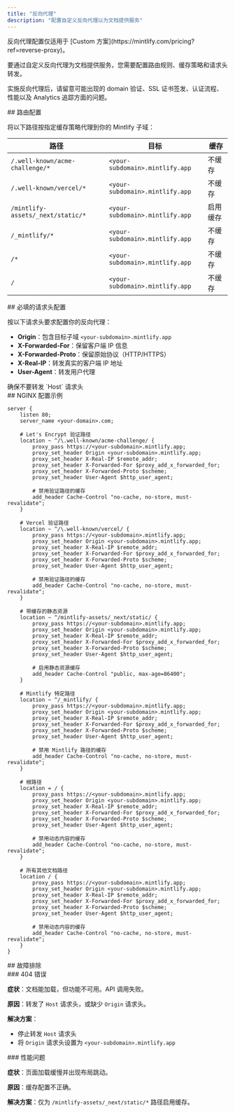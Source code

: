 ```yaml
---
title: "反向代理"
description: "配置自定义反向代理以为文档提供服务"
---
```


<Note>
  反向代理配置仅适用于 [Custom 方案](https://mintlify.com/pricing?ref=reverse-proxy)。
</Note>

要通过自定义反向代理为文档提供服务，您需要配置路由规则、缓存策略和请求头转发。

实施反向代理后，请留意可能出现的 domain 验证、SSL 证书签发、认证流程、性能以及 Analytics 追踪方面的问题。

<div id="routing-configuration">
  ## 路由配置
</div>

将以下路径按指定缓存策略代理到你的 Mintlify 子域：

| 路径 | 目标 | 缓存 |
|------|-------------|---------|
| `/.well-known/acme-challenge/*` | `<your-subdomain>.mintlify.app` | 不缓存 |
| `/.well-known/vercel/*` | `<your-subdomain>.mintlify.app` | 不缓存 |
| `/mintlify-assets/_next/static/*` | `<your-subdomain>.mintlify.app` | 启用缓存 |
| `/_mintlify/*` | `<your-subdomain>.mintlify.app` | 不缓存 |
| `/*` | `<your-subdomain>.mintlify.app` | 不缓存 |
| `/` | `<your-subdomain>.mintlify.app` | 不缓存 |

<div id="required-header-configuration">
  ## 必填的请求头配置
</div>

按以下请求头要求配置你的反向代理：

- **Origin**：包含目标子域 `<your-subdomain>.mintlify.app`
- **X-Forwarded-For**：保留客户端 IP 信息
- **X-Forwarded-Proto**：保留原始协议（HTTP/HTTPS）
- **X-Real-IP**：转发真实的客户端 IP 地址
- **User-Agent**：转发用户代理

<Warning>
  确保不要转发 `Host` 请求头
</Warning>

<div id="example-nginx-configuration">
  ## NGINX 配置示例
</div>

```nginx
server {
    listen 80;
    server_name <your-domain>.com;

    # Let's Encrypt 验证路径
    location ~ ^/\.well-known/acme-challenge/ {
        proxy_pass https://<your-subdomain>.mintlify.app;
        proxy_set_header Origin <your-subdomain>.mintlify.app;
        proxy_set_header X-Real-IP $remote_addr;
        proxy_set_header X-Forwarded-For $proxy_add_x_forwarded_for;
        proxy_set_header X-Forwarded-Proto $scheme;
        proxy_set_header User-Agent $http_user_agent;

        # 禁用验证路径的缓存
        add_header Cache-Control "no-cache, no-store, must-revalidate";
    }

    # Vercel 验证路径
    location ~ ^/\.well-known/vercel/ {
        proxy_pass https://<your-subdomain>.mintlify.app;
        proxy_set_header Origin <your-subdomain>.mintlify.app;
        proxy_set_header X-Real-IP $remote_addr;
        proxy_set_header X-Forwarded-For $proxy_add_x_forwarded_for;
        proxy_set_header X-Forwarded-Proto $scheme;
        proxy_set_header User-Agent $http_user_agent;

        # 禁用验证路径的缓存
        add_header Cache-Control "no-cache, no-store, must-revalidate";
    }

    # 带缓存的静态资源
    location ~ ^/mintlify-assets/_next/static/ {
        proxy_pass https://<your-subdomain>.mintlify.app;
        proxy_set_header Origin <your-subdomain>.mintlify.app;
        proxy_set_header X-Real-IP $remote_addr;
        proxy_set_header X-Forwarded-For $proxy_add_x_forwarded_for;
        proxy_set_header X-Forwarded-Proto $scheme;
        proxy_set_header User-Agent $http_user_agent;

        # 启用静态资源缓存
        add_header Cache-Control "public, max-age=86400";
    }

    # Mintlify 特定路径
    location ~ ^/_mintlify/ {
        proxy_pass https://<your-subdomain>.mintlify.app;
        proxy_set_header Origin <your-subdomain>.mintlify.app;
        proxy_set_header X-Real-IP $remote_addr;
        proxy_set_header X-Forwarded-For $proxy_add_x_forwarded_for;
        proxy_set_header X-Forwarded-Proto $scheme;
        proxy_set_header User-Agent $http_user_agent;

        # 禁用 Mintlify 路径的缓存
        add_header Cache-Control "no-cache, no-store, must-revalidate";
    }

    # 根路径
    location = / {
        proxy_pass https://<your-subdomain>.mintlify.app;
        proxy_set_header Origin <your-subdomain>.mintlify.app;
        proxy_set_header X-Real-IP $remote_addr;
        proxy_set_header X-Forwarded-For $proxy_add_x_forwarded_for;
        proxy_set_header X-Forwarded-Proto $scheme;
        proxy_set_header User-Agent $http_user_agent;

        # 禁用动态内容的缓存
        add_header Cache-Control "no-cache, no-store, must-revalidate";
    }

    # 所有其他文档路径
    location / {
        proxy_pass https://<your-subdomain>.mintlify.app;
        proxy_set_header Origin <your-subdomain>.mintlify.app;
        proxy_set_header X-Real-IP $remote_addr;
        proxy_set_header X-Forwarded-For $proxy_add_x_forwarded_for;
        proxy_set_header X-Forwarded-Proto $scheme;
        proxy_set_header User-Agent $http_user_agent;

        # 禁用动态内容的缓存
        add_header Cache-Control "no-cache, no-store, must-revalidate";
    }
}
```


<div id="troubleshooting">
  ## 故障排除
</div>

<div id="404-error">
  ### 404 错误
</div>

**症状**：文档能加载，但功能不可用。API 调用失败。

**原因**：转发了 `Host` 请求头，或缺少 `Origin` 请求头。

**解决方案**：

- 停止转发 `Host` 请求头
- 将 `Origin` 请求头设置为 `<your-subdomain>.mintlify.app`

<div id="performance-issues">
  ### 性能问题
</div>

**症状**：页面加载缓慢并出现布局跳动。

**原因**：缓存配置不正确。

**解决方案**：仅为 `/mintlify-assets/_next/static/*` 路径启用缓存。